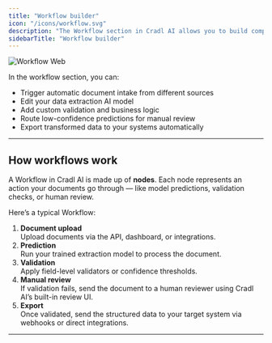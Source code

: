 ```yaml
---
title: "Workflow builder"
icon: "/icons/workflow.svg"
description: "The Workflow section in Cradl AI allows you to build complex automations that interact with your data sources. "
sidebarTitle: "Workflow builder"
---
```


![Workflow Web](/images/workflow.webp)

In the workflow section, you can:

- Trigger automatic document intake from different sources
- Edit your data extraction AI model
- Add custom validation and business logic
- Route low-confidence predictions for manual review
- Export transformed data to your systems automatically

---

## How workflows work

A Workflow in Cradl AI is made up of **nodes**. Each node represents an action your documents go through — like model predictions, validation checks, or human review.

Here’s a typical Workflow:

1. **Document upload**\
   Upload documents via the API, dashboard, or integrations.
2. **Prediction**\
   Run your trained extraction model to process the document.
3. **Validation**\
   Apply field-level validators or confidence thresholds.
4. **Manual review**\
   If validation fails, send the document to a human reviewer using Cradl AI’s built-in review UI.
5. **Export**\
   Once validated, send the structured data to your target system via webhooks or direct integrations.

---